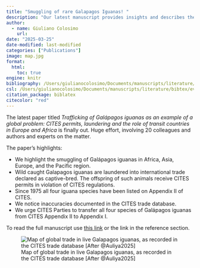```yaml
---
title: "Smuggling of rare Galapagos Iguanas! "
description: "Our latest manuscript provides insights and describes the *behind the scenes* of the illegal reptile's trade"
author:
  - name: Giuliano Colosimo
    url: 
date: "2025-03-25"
date-modified: last-modified
categories: ["Publications"]
image: map.jpg
format: 
  html:
    toc: true
engine: knitr
bibliography: /Users/giulianocolosimo/Documents/manuscripts/literature/bibtex/comprehensive_database.bib
csl: /Users/giulianocolosimo/Documents/manuscripts/literature/bibtex/evolutionary-ecology-research.csl
citation_package: biblatex
citecolor: "red"
---
```


The latest paper titled *Trafficking of Galápagos iguanas as an example of a global problem: CITES permits, laundering and the role of transit countries in Europe and Africa* is finally out. Huge effort, involving 20 colleagues and authors and experts on the matter.

The paper's highlights:

- We highlight the smuggling of Galápagos iguanas in Africa, Asia, Europe, and the Pacific region.
- Wild caught Galapagos iguanas are laundered into international trade declared as captive-bred. The offspring of such animals receive CITES permits in violation of CITES regulations.
- Since 1975 all four iguana species have been listed on Appendix II of CITES.
- We notice inaccuracies documented in the CITES trade database.
- We urge CITES Parties to transfer all four species of Galápagos iguanas from CITES Appendix II to Appendix I.

To read the full manuscript use [this link](https://doi.org/10.1016/j.biocon.2025.111104) or the link in the reference section.

![Map of global trade in live Galapagos iguanas, as recorded in the CITES trade database [After @Auliya2025]](./map.jpg)